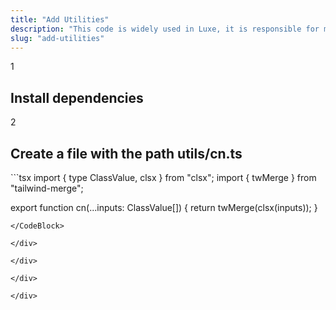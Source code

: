 ```yaml
---
title: "Add Utilities"
description: "This code is widely used in Luxe, it is responsible for merging classes when they have conditionals and for organizing the code."
slug: "add-utilities"
---
```


<div>

<div className="relative">
<div className="absolute flex h-9 w-9 select-none items-center justify-center rounded-full border-[3px] border-background bg-neutral-300 dark:bg-neutral-800">
	<span className="font-semibold text-primary">1</span>
</div>

<div className="ml-[1.1rem] border-l border-neutral-200 dark:border-neutral-900">

<div className="space-y-4 pb-10 pl-8 pt-1">

<h2 className="font-medium text-primary">Install dependencies</h2>

<CommandBlock 
	npmCommand="npm i clsx tailwind-merge" 
	pnpmCommand="pnpm i clsx tailwind-merge" 
	yarnCommand="yarn add clsx tailwind-merge" 
	bunCommand="bun install clsx tailwind-merge" 
/>

</div>

</div>

</div>

<div className="relative">

<div className="absolute flex h-9 w-9 select-none items-center justify-center rounded-full border-[3px] border-background bg-neutral-300 dark:bg-neutral-800">
	<span className="font-semibold text-primary">2</span>
</div>

<div className="ml-[1.1rem] border-l border-neutral-200 dark:border-neutral-900">

<div className="space-y-4 pl-8 pt-1">

<h2 className="font-medium text-primary">Create a file with the path <CodeHighlight>utils/cn.ts</CodeHighlight></h2>

<CodeBlock fileName="utils/cn.ts" customFilePath="utils/cn.ts" contentClassName="h-fit">
```tsx
import { type ClassValue, clsx } from "clsx";
import { twMerge } from "tailwind-merge";

export function cn(...inputs: ClassValue[]) {
  return twMerge(clsx(inputs));
}
```
</CodeBlock>

</div>

</div>

</div>

</div>